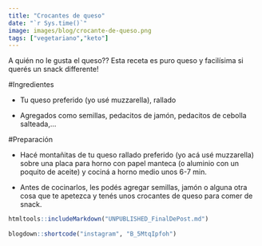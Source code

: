 ```yaml
---
title: "Crocantes de queso"
date: "`r Sys.time()`"
image: images/blog/crocante-de-queso.png
tags: ["vegetariano","keto"]
---
```


A quién no le gusta el queso?? Esta receta es puro queso y facilísima si querés un snack differente!

#Ingredientes

- Tu queso preferido (yo usé muzzarella), rallado

- Agregados como semillas, pedacitos de jamón, pedacitos de cebolla salteada,...


#Preparación

- Hacé montañitas de tu queso rallado preferido (yo acá usé muzzarella) sobre una placa para horno con papel manteca (o aluminio con un poquito de aceite) y cociná a horno medio unos 6-7 min.

- Antes de cocinarlos, les podés agregar semillas, jamón o alguna otra cosa que te apetezca y tenés unos crocantes de queso para comer de snack. 


```r
htmltools::includeMarkdown("UNPUBLISHED_FinalDePost.md")
 
blogdown::shortcode("instagram", "B_5MtqIpfoh")
```
